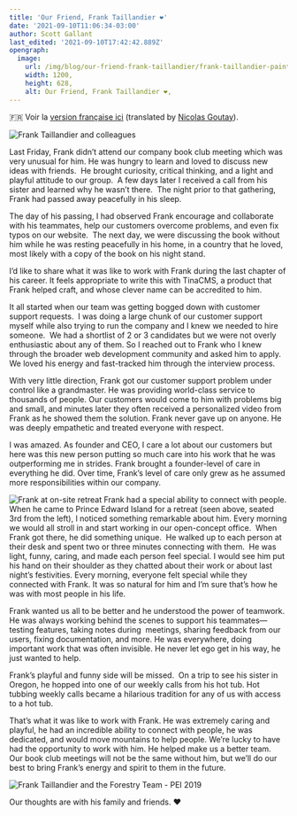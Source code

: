 ```yaml
---
title: 'Our Friend, Frank Taillandier ❤️'
date: '2021-09-10T11:06:34-03:00'
author: Scott Gallant
last_edited: '2021-09-10T17:42:42.889Z'
opengraph:
  image:
    url: /img/blog/our-friend-frank-taillandier/frank-taillandier-painting.jpg
    width: 1200,
    height: 628,
    alt: Our Friend, Frank Taillandier ❤️,
---
```


🇫🇷 Voir la [version française ici](/blog/our-friend-frank-taillandier-fr/) (translated by [Nicolas Goutay](https://twitter.com/messages/17271529-58286073)).

![Frank Taillandier and colleagues](/img/blog/our-friend-frank-taillandier/frank-taillandier-painting.jpg)

Last Friday, Frank didn’t attend our company book club meeting which was very unusual for him. He was hungry to learn and loved to discuss new ideas with friends.  He brought curiosity, critical thinking, and a light and playful attitude to our group.  A few days later I received a call from his sister and learned why he wasn’t there.  The night prior to that gathering, Frank had passed away peacefully in his sleep.

The day of his passing, I had observed Frank encourage and collaborate with his teammates, help our customers overcome problems, and even fix typos on our website.  The next day, we were discussing the book without him while he was resting peacefully in his home, in a country that he loved, most likely with a copy of the book on his night stand.

I’d like to share what it was like to work with Frank during the last chapter of his career. It feels appropriate to write this with TinaCMS, a product that Frank helped craft, and whose clever name can be accredited to him.

It all started when our team was getting bogged down with customer support requests.  I was doing a large chunk of our customer support myself while also trying to run the company and I knew we needed to hire someone.  We had a shortlist of 2 or 3 candidates but we were not overly enthusiastic about any of them. So I reached out to Frank who I knew through the broader web development community and asked him to apply. We loved his energy and fast-tracked him through the interview process.

With very little direction, Frank got our customer support problem under control like a grandmaster. He was providing world-class service to thousands of people. Our customers would come to him with problems big and small, and minutes later they often received a personalized video from Frank as he showed them the solution. Frank never gave up on anyone. He was deeply empathetic and treated everyone with respect.

I was amazed. As founder and CEO, I care a lot about our customers but here was this new person putting so much care into his work that he was outperforming me in strides. Frank brought a founder-level of care in everything he did. Over time, Frank’s level of care only grew as he assumed  more responsibilities within our company.

![Frank at on-site retreat](/img/blog/our-friend-frank-taillandier/forestry-retreat-1300.jpg)
Frank had a special ability to connect with people. When he came to Prince Edward Island for a retreat (seen above, seated 3rd from the left), I noticed something remarkable about him. Every morning we would all stroll in and start working in our open-concept office.  When  Frank got there, he did something unique.  He walked up to each person at their desk and spent two or three minutes connecting with them.  He was light, funny, caring, and made each person feel special. I would see him put his hand on their shoulder as they chatted about their work or about last night’s festivities. Every morning, everyone felt special while they connected with Frank. It was so natural for him and I’m sure that’s how he was with most people in his life.

Frank wanted us all to be better and he understood the power of teamwork. He was always working behind the scenes to support his teammates––testing features, taking notes during  meetings, sharing feedback from our users, fixing documentation, and more. He was everywhere, doing important work that was often invisible. He never let ego get in his way, he just wanted to help.

Frank’s playful and funny side will be missed.  On a trip to see his sister in Oregon, he hopped into one of our weekly calls from his hot tub. Hot tubbing weekly calls became a hilarious tradition for any of us with access to a hot tub.

That’s what it was like to work with Frank. He was extremely caring and playful, he had an incredible ability to connect with people, he was dedicated, and would move mountains to help people. We’re lucky to have had the opportunity to work with him. He helped make us a better team.  Our book club meetings will not be the same without him, but we’ll do our best to bring Frank’s energy and spirit to them in the future.

![Frank Taillandier and the Forestry Team - PEI 2019](/img/blog/our-friend-frank-taillandier/forestry-team-pei.jpg)

Our thoughts are with his family and friends. ❤️
